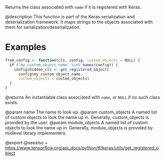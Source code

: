 Returns the class associated with `name` if it is registered with Keras.

@description
This function is part of the Keras serialization and deserialization
framework. It maps strings to the objects associated with them for
serialization/deserialization.

# Examples
```r
from_config <- function(cls, config, custom_objects = NULL) {
  if ('my_custom_object_name' %in% names(config)) {
    config$hidden_cls <- get_registered_object(
      config$my_custom_object_name,
      custom_objects = custom_objects)
  }
}
```

@returns
An instantiable class associated with `name`, or `NULL` if no such class
exists.

@param name The name to look up.
@param custom_objects A named list of custom objects to look the name up in.
    Generally, custom_objects is provided by the user.
@param module_objects A named list of custom objects to look the name up in.
    Generally, module_objects is provided by midlevel library
    implementers.

@export
@seealso
+ <https://www.tensorflow.org/api_docs/python/tf/keras/utils/get_registered_object>
